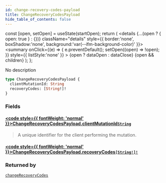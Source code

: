 ```yaml
---
id: change-recovery-codes-payload
title: ChangeRecoveryCodesPayload
hide_table_of_contents: false
---
```







  const [open, setOpen] = useState(startOpen);
  return (
    <details {...(open ? { open: true } : {})} className="details" style={{ border:'none', boxShadow:'none', background:'var(--ifm-background-color)' }}>
      <summary
        onClick={(e) => {
          e.preventDefault();
          setOpen((open) => !open);
        }}
        style={{ listStyle:'none' }}
      >
      {open ? dataOpen : dataClose}
      </summary>
      {open && children}
    </details>
  );
};








No description


```graphql
type ChangeRecoveryCodesPayload {
  clientMutationId: String
  recoveryCodes: [String!]!
}
```




### Fields

#### [<code style={{ fontWeight: 'normal' }}>ChangeRecoveryCodesPayload.<b>clientMutationId</b></code>](#)<Bullet />[`String`](/gql-api/scalars/string) <Badge class="badge badge--secondary" text="scalar"/> 
> 
> 
> A unique identifier for the client performing the mutation.
> 

#### [<code style={{ fontWeight: 'normal' }}>ChangeRecoveryCodesPayload.<b>recoveryCodes</b></code>](#)<Bullet />[`[String!]!`](/gql-api/scalars/string) <Badge class="badge badge--secondary" text="non-null"/> <Badge class="badge badge--secondary" text="scalar"/> 
> 
> 
> 
> 



### Returned by

[`changeRecoveryCodes`](/gql-api/mutations/change-recovery-codes)  <Badge class="secondary" text="mutation"/>

